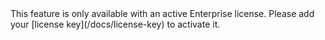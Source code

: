 
<Note>
This feature is only available with an active Enterprise license. Please add your [license key](/docs/license-key) to activate it.
</Note>